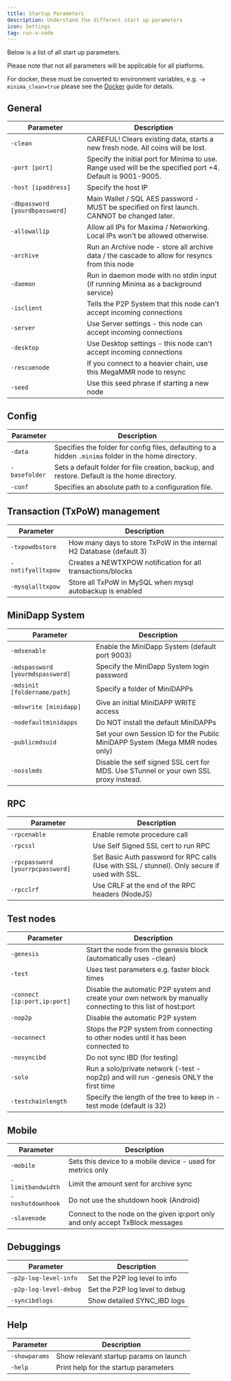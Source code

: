 ---
title: Startup Parameters
description: Understand the different start up parameters
icon: Settings
tag: run-a-node
---

Below is a list of all start up parameters. 

Please note that not all parameters will be applicable for all platforms. 

For docker, these must be converted to environment variables, e.g. `-e minima_clean=true` please see the [Docker](/docs/run-a-node/docker-desktop) guide for details.

## General

| Parameter            | Description                                                                                       |
|----------------------|---------------------------------------------------------------------------------------------------|
| `-clean`            | CAREFUL! Clears existing data, starts a new fresh node. All coins will be lost.                   |
| `-port [port]`      | Specify the initial port for Minima to use. Range used will be the specified port +4. Default is 9001-9005. |
| `-host [ipaddress]` | Specify the host IP                                                                               |
| `-dbpassword [yourdbpassword]` | Main Wallet / SQL AES password - MUST be specified on first launch. CANNOT be changed later. |
| `-allowallip`       | Allow all IPs for Maxima / Networking. Local IPs won't be allowed otherwise.                      |
| `-archive`          | Run an Archive node - store all archive data / the cascade to allow for resyncs from this node    |
| `-daemon`           | Run in daemon mode with no stdin input (if running Minima as a background service)                |
| `-isclient`         | Tells the P2P System that this node can't accept incoming connections                             |
| `-server`           | Use Server settings - this node can accept incoming connections                                   |
| `-desktop`          | Use Desktop settings - this node can't accept incoming connections                                |
| `-rescuenode`       | If you connect to a heavier chain, use this MegaMMR node to resync                                |
| `-seed`             | Use this seed phrase if starting a new node                                                        |

## Config

| Parameter         | Description                                                                                      |
|-------------------|--------------------------------------------------------------------------------------------------|
| `-data`           | Specifies the folder for config files, defaulting to a hidden `.minima` folder in the home directory. |
| `-basefolder`     | Sets a default folder for file creation, backup, and restore. Default is the home directory.      |
| `-conf`           | Specifies an absolute path to a configuration file.                                               |

## Transaction (TxPoW) management

| Parameter         | Description                                                                                                     |
|-------------------|------------------------------------------------------------------------------------------------------------
| `-txpowdbstore`     | How many days to store TxPoW in the internal H2 Database (default 3)                              |
| `-notifyalltxpow`   | Creates a NEWTXPOW notification for all transactions/blocks                                               |  
| `-mysqlalltxpow`    | Store all TxPoW in MySQL when mysql autobackup is enabled                                           |

## MiniDapp System

| Parameter            | Description                                                                                               |
|----------------------|-----------------------------------------------------------------------------------------------------------|
| `-mdsenable`        | Enable the MiniDapp System (default port 9003)                                                            |
| `-mdspassword [yourmdspassword]` | Specify the MiniDapp System login password                                                   |
| `-mdsinit [foldername/path]` | Specify a folder of MiniDAPPs                                                                     |
| `-mdswrite [minidapp]` | Give an initial MiniDAPP WRITE access                                                                   |
| `-nodefaultminidapps` | Do NOT install the default MiniDAPPs                                                                     |
| `-publicmdsuid`     | Set your own Session ID for the Public MiniDAPP System  (Mega MMR nodes only)                                                  |
| `-nosslmds`         | Disable the self signed SSL cert for MDS. Use STunnel or your own SSL proxy instead.                      |


## RPC

| Parameter            | Description                                                                                               |
|----------------------|-----------------------------------------------------------------------------------------------------------|
| `-rpcenable`        | Enable remote procedure call                                                                              |
| `-rpcssl`           | Use Self Signed SSL cert to run RPC                                                                       |
| `-rpcpassword [yourrpcpassword]` | Set Basic Auth password for RPC calls (Use with SSL / stunnel). Only secure if used with SSL. |
| `-rpcclrf`          | Use CRLF at the end of the RPC headers (NodeJS)                                                           |

## Test nodes

| Parameter            | Description                                                                                               |
|----------------------|-----------------------------------------------------------------------------------------------------------|
| `-genesis`          | Start the node from the genesis block (automatically uses -clean)                                         |
| `-test`             | Uses test parameters e.g. faster block times                                                              |
| `-connect [ip:port,ip:port]` | Disable the automatic P2P system and create your own network by manually connecting to this list of host:port |
| `-nop2p`            | Disable the automatic P2P system                                                                          |
| `-noconnect`        | Stops the P2P system from connecting to other nodes until it has been connected to                        |
| `-nosyncibd`        | Do not sync IBD (for testing)                                                                             |
| `-solo`             | Run a solo/private network (-test -nop2p) and will run -genesis ONLY the first time                       |
| `-testchainlength`  | Specify the length of the tree to keep in -test mode (default is 32)                                      |

## Mobile

| Parameter         | Description                                                                                                   |
|-------------------|---------------------------------------------------------------------------------------------------------------|
| `-mobile`         | Sets this device to a mobile device - used for metrics only                                                  |
| `-limitbandwidth` | Limit the amount sent for archive sync                                                                        |
| `-noshutdownhook` | Do not use the shutdown hook (Android)                                                                        |
| `-slavenode`      | Connect to the node on the given ip:port only and only accept TxBlock messages                                                   |

## Debuggings

| Parameter             | Description                                                                                             |
|-----------------------|---------------------------------------------------------------------------------------------------------|
| `-p2p-log-level-info` | Set the P2P log level to info                                                                           |
| `-p2p-log-level-debug` | Set the P2P log level to debug                                                                         |
| `-syncibdlogs`        | Show detailed SYNC_IBD logs                                                                             |


## Help

| Parameter            | Description                                                                                               |
|----------------------|-----------------------------------------------------------------------------------------------------------|
| `-showparams`       | Show relevant startup params on launch                                                                    |
| `-help`             | Print help for the startup parameters                                                                     |
